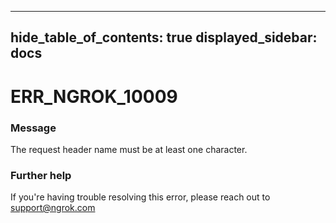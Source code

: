 

---
hide_table_of_contents: true
displayed_sidebar: docs
---


# ERR_NGROK_10009

### Message
The request header name must be at least one character.

<ErrorDetails error="err_ngrok_10009" />



### Further help
If you're having trouble resolving this error, please reach out to [support@ngrok.com](mailto:support@ngrok.com?subject=Help%20with%20ERR_NGROK_10009)

